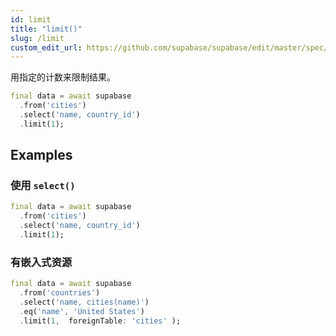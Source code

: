 ```yaml
---
id: limit
title: "limit()"
slug: /limit
custom_edit_url: https://github.com/supabase/supabase/edit/master/spec/supabase_dart_v1.yml
---
```


用指定的计数来限制结果。


```dart
final data = await supabase
  .from('cities')
  .select('name, country_id')
  .limit(1);
```


















## Examples

### 使用 `select()`



```dart
final data = await supabase
  .from('cities')
  .select('name, country_id')
  .limit(1);
```

### 有嵌入式资源



```dart
final data = await supabase
  .from('countries')
  .select('name, cities(name)')
  .eq('name', 'United States')
  .limit(1,  foreignTable: 'cities' );
```